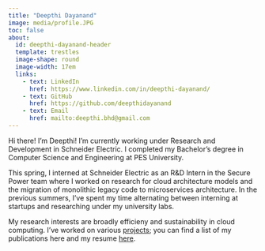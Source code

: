 ```yaml
---
title: "Deepthi Dayanand"
image: media/profile.JPG
toc: false
about: 
  id: deepthi-dayanand-header
  template: trestles
  image-shape: round
  image-width: 17em
  links:
    - text: LinkedIn
      href: https://www.linkedin.com/in/deepthi-dayanand/
    - text: GitHub
      href: https://github.com/deepthidayanand
    - text: Email
      href: mailto:deepthi.bhd@gmail.com
---
```


:::{#deepthi-dayanand-header}

<!-- <div style="text-align: justify">  -->
Hi there! I'm Deepthi! 
I’m currently working under Research and Development in Schneider Electric. I completed my Bachelor’s degree in Computer Science and Engineering at PES University.

This spring, I interned at Schneider Electric as an R&D Intern in the Secure Power team where I worked on research for cloud architecture models and the migration of monolithic legacy code to microservices architecture. 
In the previous summers, I've spent my time alternating between interning at startups and researching under my university labs.

My research interests are broadly efficieny and sustainability in cloud computing. I've worked on various [projects](https://deepthidayanand.github.io/projects.html);  you can find a list of my publications here and my resume [here](https://deepthidayanand.github.io/Resume_DeepthiDayanand.pdf).

<!-- </div>  -->

:::

